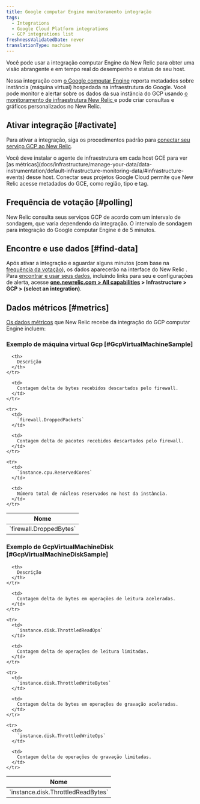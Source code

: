 ```yaml
---
title: Google computar Engine monitoramento integração
tags:
  - Integrations
  - Google Cloud Platform integrations
  - GCP integrations list
freshnessValidatedDate: never
translationType: machine
---
```


Você pode usar a integração computar Engine da New Relic para obter uma visão abrangente e em tempo real do desempenho e status de seu host.

Nossa integração com [o Google computar Engine](https://cloud.google.com/compute) reporta metadados sobre instância (máquina virtual) hospedada na infraestrutura do Google. Você pode monitor e alertar sobre os dados da sua instância do GCP usando [o monitoramento de infraestrutura New Relic ](/docs/infrastructure)e pode criar consultas e gráficos personalizados no New Relic.

## Ativar integração [#activate]

Para ativar a integração, siga os procedimentos padrão para [conectar seu serviço GCP ao New Relic](/docs/connect-google-cloud-platform-services-infrastructure).

<Callout variant="important">
  Você deve instalar o agente de infraestrutura em cada host GCE para ver [as métricas](docs/infrastructure/manage-your-data/data-instrumentation/default-infrastructure-monitoring-data/#infrastructure-events) desse host. Conectar seus projetos Google Cloud permite que New Relic acesse metadados do GCE, como região, tipo e tag.
</Callout>

## Frequência de votação [#polling]

New Relic consulta seus serviços GCP de acordo com um intervalo de sondagem, que varia dependendo da integração. O intervalo de sondagem para integração do Google computar Engine é de 5 minutos.

## Encontre e use dados [#find-data]

Após ativar a integração e aguardar alguns minutos (com base na [frequência da votação](#polling)), os dados aparecerão na interface do New Relic . Para [encontrar e usar seus dados](/docs/infrastructure/integrations/find-use-infrastructure-integration-data), incluindo links para seu <InlinePopover type="dashboards"/>e configurações de alerta, acesse <DoNotTranslate>**[one.newrelic.com > All capabilities](https://one.newrelic.com/all-capabilities) > Infrastructure > GCP > (select an integration)**</DoNotTranslate>.

## Dados métricos [#metrics]

[Os dados métricos](/docs/infrastructure/integrations-getting-started/getting-started/introduction-infrastructure-integrations#data-types) que New Relic recebe da integração do GCP computar Engine incluem:

### Exemplo de máquina virtual Gcp [#GcpVirtualMachineSample]

<table>
  <thead>
    <tr>
      <th style={{ width: "285px" }}>
        Nome
      </th>

      <th>
        Descrição
      </th>
    </tr>
  </thead>

  <tbody>
    <tr>
      <td>
        `firewall.DroppedBytes`
      </td>

      <td>
        Contagem delta de bytes recebidos descartados pelo firewall.
      </td>
    </tr>

    <tr>
      <td>
        `firewall.DroppedPackets`
      </td>

      <td>
        Contagem delta de pacotes recebidos descartados pelo firewall.
      </td>
    </tr>

    <tr>
      <td>
        `instance.cpu.ReservedCores`
      </td>

      <td>
        Número total de núcleos reservados no host da instância.
      </td>
    </tr>
  </tbody>
</table>

### Exemplo de GcpVirtualMachineDisk [#GcpVirtualMachineDiskSample]

<table>
  <thead>
    <tr>
      <th style={{ width: "285px" }}>
        Nome
      </th>

      <th>
        Descrição
      </th>
    </tr>
  </thead>

  <tbody>
    <tr>
      <td>
        `instance.disk.ThrottledReadBytes`
      </td>

      <td>
        Contagem delta de bytes em operações de leitura aceleradas.
      </td>
    </tr>

    <tr>
      <td>
        `instance.disk.ThrottledReadOps`
      </td>

      <td>
        Contagem delta de operações de leitura limitadas.
      </td>
    </tr>

    <tr>
      <td>
        `instance.disk.ThrottledWriteBytes`
      </td>

      <td>
        Contagem delta de bytes em operações de gravação aceleradas.
      </td>
    </tr>

    <tr>
      <td>
        `instance.disk.ThrottledWriteOps`
      </td>

      <td>
        Contagem delta de operações de gravação limitadas.
      </td>
    </tr>
  </tbody>
</table>